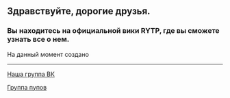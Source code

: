 =='''Здравствуйте, дорогие друзья.'''==
===Вы находитесь на официальной вики RYTP, где вы сможете узнать все о нем.===

На данный момент создано [[Служебная:Allpages|{{NUMBEROFARTICLES}}]] {{plural:{{NUMBEROFARTICLES}}|статья|статьи|статей}}
----

[https://vk.com/ruspoopwiki Наша группа ВК]

[https://vk.com/russianpoop Группа пупов]
